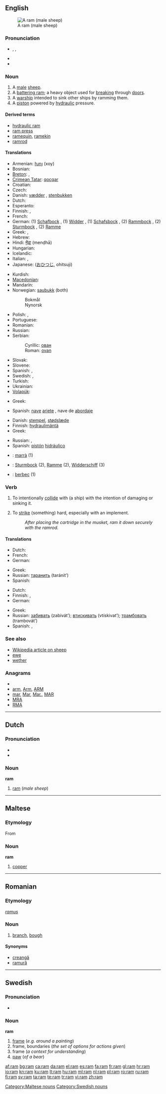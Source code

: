 {{wikipedia|dab=ram}}
{{also|Ram|RAM|ram-|ramm-}}
==English==
[[File:BigHorn Sheep in Alberta CA.jpg|thumb|A ram (male sheep)]]

===Pronunciation===
* {{a|UK|US}} {{enPR|răm}}, {{IPA|/ræm/}}, {{SAMPA|/r{m/}}
* {{audio|en-us-ram.ogg|Audio (US)}}
* {{rhymes|æm}}

===Noun===
{{en-noun}}

# A [[male]] [[sheep]].
# A [[battering ram]]; a heavy object used for [[break]]ing through [[door]]s.
# A [[warship]] intended to sink other ships by ramming them.
# A [[piston]] powered by [[hydraulic]] pressure.

====Derived terms====
* [[hydraulic ram]]
* [[ram press]]
* [[ramequin]], [[ramekin]] <!--via dutch (and french?)-->
* [[ramrod]]

====Translations====
{{trans-top|male sheep}}
* Armenian: [[խոյ]] (xoy)
* Bosnian: {{t-|bs|ovan|m}}
* [[Breton]]: {{t+|br|maout|m|xs=Breton}}, {{t-|br|tourz|m|xs=Breton}}
* [[Crimean Tatar]]: [[qoçqar]]
* Croatian: {{t-|hr|ovan|m|alt=óvan}}
* Czech: {{t-|cs|beran|m}}
* Danish: [[vædder]] {{m}}, [[stenbukken]] {{c}}
* Dutch: {{t+|nl|ram|m}}
* Esperanto: {{t-|eo|virŝafo|xs=Esperanto}}
* Finnish: {{t+|fi|pässi}}, {{t+|fi|oinas}}
* French: {{t+|fr|bélier|m}}
* German: (1) [[Schafbock]] {{m}}, (1) [[Widder]] {{m}}, (1) [[Schafsbock]] {{m}}, (2) [[Rammbock]] {{m}}, (2) [[Sturmbock]] {{m}}, (2) [[Ramme]] {{f}}
* Greek: {{t+|el|κριάρι|n|tr=kriári}},  {{t+|el|κριός|m|tr=kriós}}
* Hebrew: {{t+|he|איל|m}}
* Hindi: [[मेंढ़ा]] (menḍhā) {{m}}
* Hungarian: {{t+|hu|kos}}
* Icelandic: {{t+|is|hrútur|m}}
* Italian: {{t+|it|ariete|lang=it|m}}, {{t+|it|montone|lang=it|m}}<!--"montone" is a wether, which is not the same thing--><!--no, "montone" is a synonym of ariete, ie see Wikizionario, Barmar-->
* Japanese: {{t+|ja|牡羊, 雄羊}} ([[おひつじ]], ohitsuji)
{{trans-mid}}
* Kurdish: {{t+|ku|به‌ران|sc=ku-Arab}}
* [[Macedonian]]: {{t-|mk|овен|m|tr=óven}}
* Mandarin: {{t|cmn|公羊|tr=gōngyáng|sc=Hani}}
* Norwegian: [[saubukk]] {{m}} (both)
*: Bokmål {{t+|no|vær|m}}
*: Nynorsk {{t-|nn|vêr|m|xs=Norwegian Nynorsk}}
* Polish: {{t+|pl|tryk|m}}, {{t+|pl|baran|m}}
* Portuguese: {{t+|pt|carneiro|m}}
* Romanian: {{t+|ro|berbec|m}}
* Russian: {{t+|ru|баран|m|tr=barán}}
* Serbian:
*: Cyrillic: [[ован#Serbian|ован]] {{m}}
*: Roman: [[ovan#Serbian|ovan]] {{m}}
* Slovak: {{t-|sk|baran|m}}
* Slovene: {{t+|sl|oven|m}}
* Spanish: {{t-|es|carnero|m}}, {{t|es|morueco|m}}
* Swedish: {{t+|sv|bagge}}, {{t-|sv|gumse}}
* Turkish: {{t+|tr|koç}}
* Ukrainian: {{t+|uk|баран|tr=barán|xs=Ukrainian}}
* [[Volapük]]: {{t-|vo|hijip|xs=Volapük}}
{{trans-bottom}}

{{trans-see|battering ram|[[battering ram]]}}

{{trans-top|warship that sinks other ships by ramming them}}
* Greek: {{t|el|εμβολοφόρος πρώρα|tr=emvolofóros próra}}
{{trans-mid}}
* Spanish: [[nave#Spanish|nave]] [[ariete#Spanish|ariete]] {{f}}, nave de [[abordaje]] {{m}}
{{trans-bottom}}

{{trans-top|piston powered by hydraulic pressure}}
* Danish: [[stempel]], [[stødslæde]]
* Finnish: [[hydraulimäntä]]
* Greek: {{t|el|κρουστικό έμβολο|n|tr=kroustikó émvolo}}
{{trans-mid}}
* Russian: {{t|ru|таран|m|tr=tarán}},  {{t|ru|гидравлический таран|m|tr=gidravlíčeskij tarán}}
* Spanish: [[pistón]] [[hidráulico]] {{m}}
{{trans-bottom}}

{{checktrans-top}}
* {{ttbc|Catalan}}: [[marrà]] {{m}} (1)
* {{ttbc|German}}: [[Sturmbock]] {{m}} (2), [[Ramme]] {{f}} (2), [[Widderschiff]] {{n}} (3)
* {{ttbc|Romanian}}: [[berbec]] (1)
{{trans-bottom}}

===Verb===
{{en-verb|ram|m|ed}}

# {{transitive}} To intentionally [[collide]] with (a ship) with the intention of damaging or sinking it.
# {{transitive}} To [[strike]] (something) hard, especially with an implement.
#: ''After placing the cartridge in the musket, ram it down securely with the ramrod.''

====Translations====
{{trans-top|intentionally collide with (a ship)}}
* Dutch: {{t+|nl|rammen}}
* French: {{t+|fr|éperonner}}
* German: {{t+|de|rammen}}
{{trans-mid}}
* Greek: {{t|el|εμβολίζω|tr=emvolízo}}
* Russian: [[таранить]] (taránit’)
* Spanish: {{t+|es|abordar}}
{{trans-bottom}}

{{trans-top|strike (something) hard}}
* Dutch: {{t+|nl|rammen}}
* Finnish: {{t+|fi|iskeä}}, {{t+|fi|lyödä}}
* German: {{t+|de|rammen}}
{{trans-mid}}
* Greek: {{t|el|βροντώ|tr=vrontó}}
* Russian: [[забивать]] (zabivát’); [[втискивать]] (vtískivat’); [[трамбовать]] (trambovát’)
* Spanish: {{t|es|arietar}}, {{t-|es|topar}}
{{trans-bottom}}

===See also===
* [[w:sheep|Wikipedia article on sheep]]
* [[ewe]]
* [[wether]]

===Anagrams===
* {{alphagram|amr}}
* [[arm#English|arm]], [[Arm#English|Arm]], [[ARM#English|ARM]]
* [[mar#English|mar]], [[Mar#English|Mar]], [[Mar.#English|Mar.]], [[MAR#English|MAR]]
* [[MRA#English|MRA]]
* [[RMA#English|RMA]]

----

==Dutch==

===Pronunciation===
* {{audio|Nl-ram.ogg|audio}}
* {{IPA|/ram/|lang=nl}}

===Noun===
'''ram'''

# [[ram#English|ram]] (''male sheep'')

----

==Maltese==

===Etymology===
From {{etyl|it|mt}} {{term|rame|lang=it||copper}}

===Noun===
'''ram''' {{m}}

# [[copper]]

[[Category:Maltese nouns]]

----

==Romanian==

===Etymology===
{{etyl|la|ro}} ''[[ramus]]''

===Noun===
{{ro-noun|n|ramuri}}

# {{rare|lang=ro}} [[branch]], [[bough]]

====Synonyms====
* [[creangă]]
* [[ramură]]

----

==Swedish==

===Pronunciation===
* {{audio|Sv-ram.ogg|audio}}

===Noun===
'''ram''' {{c}}
{{sv-noun-reg-ar}}

# [[frame]] (''e.g. around a painting'')
# frame, boundaries (''the set of options for actions given'')
# frame (''a context for understanding'')
# [[paw]] (''of a bear'')

[[Category:Swedish nouns]]

[[af:ram]]
[[bg:ram]]
[[ca:ram]]
[[da:ram]]
[[el:ram]]
[[es:ram]]
[[fa:ram]]
[[fr:ram]]
[[gl:ram]]
[[hr:ram]]
[[io:ram]]
[[kn:ram]]
[[ku:ram]]
[[lt:ram]]
[[hu:ram]]
[[ml:ram]]
[[nl:ram]]
[[pl:ram]]
[[ro:ram]]
[[ru:ram]]
[[fi:ram]]
[[sv:ram]]
[[ta:ram]]
[[te:ram]]
[[tr:ram]]
[[vi:ram]]
[[zh:ram]]